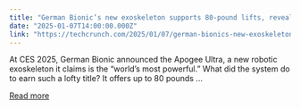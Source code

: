 ```yaml
---
title: "German Bionic’s new exoskeleton supports 80-pound lifts, revealed at CES 2025"
date: "2025-01-07T14:00:00.000Z"
link: "https://techcrunch.com/2025/01/07/german-bionics-new-exoskeleton-supports-80-pound-lifts-revealed-at-ces-2025/"
---
```


At CES 2025, German Bionic announced the Apogee Ultra, a new robotic exoskeleton it claims is the “world’s most powerful.” What did the system do to earn such a lofty title? It offers up to 80 pounds ...

[Read more](https://techcrunch.com/2025/01/07/german-bionics-new-exoskeleton-supports-80-pound-lifts-revealed-at-ces-2025/)
